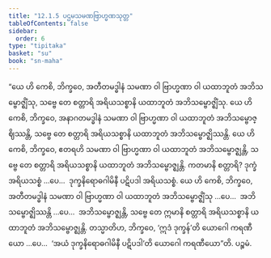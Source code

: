 ```yaml
---
title: "12.1.5 ပဌမသမဏဗြာဟ္မဏသုတ္တ"
tableOfContents: false
sidebar:
  order: 6
type: "tipitaka"
basket: "su"
book: "sn-maha"
---
```



<DynamicBreadcrumb />

<Division number="1075" book="sn-maha">

<Paragraph number="2180" book="sn-maha">
“ယေ ဟိ ကေစိ, ဘိက္ခဝေ, အတီတမဒ္ဓါနံ သမဏာ ဝါ ဗြာဟ္မဏာ ဝါ ယထာဘူတံ အဘိသမ္ဗောဇ္ဈိံသု, သဗ္ဗေ တေ စတ္တာရိ အရိယသစ္စာနိ ယထာဘူတံ အဘိသမ္ဗောဇ္ဈိံသု. ယေ ဟိ ကေစိ, ဘိက္ခဝေ, အနာဂတမဒ္ဓါနံ သမဏာ ဝါ ဗြာဟ္မဏာ ဝါ ယထာဘူတံ အဘိသမ္ဗောဇ္ဈိဿန္တိ, သဗ္ဗေ တေ စတ္တာရိ အရိယသစ္စာနိ ယထာဘူတံ အဘိသမ္ဗောဇ္ဈိဿန္တိ. ယေ ဟိ ကေစိ, ဘိက္ခဝေ, ဧတရဟိ သမဏာ ဝါ ဗြာဟ္မဏာ ဝါ ယထာဘူတံ အဘိသမ္ဗောဇ္ဈန္တိ, သဗ္ဗေ တေ စတ္တာရိ အရိယသစ္စာနိ ယထာဘူတံ အဘိသမ္ဗောဇ္ဈန္တိ.
</Paragraph>

<Paragraph number="2181" book="sn-maha">
ကတမာနိ စတ္တာရိ? ဒုက္ခံ အရိယသစ္စံ …ပေ…  ဒုက္ခနိရောဓဂါမိနီ ပဋိပဒါ အရိယသစ္စံ. ယေ ဟိ ကေစိ, ဘိက္ခဝေ, အတီတမဒ္ဓါနံ သမဏာ ဝါ ဗြာဟ္မဏာ ဝါ ယထာဘူတံ အဘိသမ္ဗောဇ္ဈိံသု …ပေ…  အဘိသမ္ဗောဇ္ဈိဿန္တိ …ပေ…  အဘိသမ္ဗောဇ္ဈန္တိ, သဗ္ဗေ တေ ဣမာနိ စတ္တာရိ အရိယသစ္စာနိ ယထာဘူတံ အဘိသမ္ဗောဇ္ဈန္တိ.
</Paragraph>

<Paragraph number="2182" book="sn-maha">
တသ္မာတိဟ, ဘိက္ခဝေ, ‘ဣဒံ ဒုက္ခန်’တိ ယောဂေါ ကရဏီယော …ပေ…  ‘အယံ ဒုက္ခနိရောဓဂါမိနီ ပဋိပဒါ’တိ ယောဂေါ ကရဏီယော”တိ.

</Paragraph>
</Division>

<Paragraph number="2183" type="center" book="sn-maha">
ပဉ္စမံ.
</Paragraph>